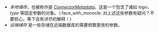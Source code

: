 - _本地储存_，也被称作是 [_ConnectorMetadata_](../connectors/#连接器的-本地储存connectormetadata)。这是一个包含了诸如 _logo_，_type_ 等固定参数的对象。（:face_with_monocle: 对上述这些参数有疑问？不要担心，等下会有详尽的解释！）
- _远端储存_ 是一些存储在远端数据库的需要频繁更改的参数。
